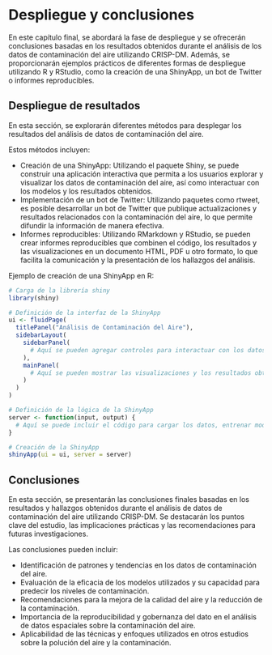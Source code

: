 # Despliegue y conclusiones {#desp}

En este capítulo final, se abordará la fase de despliegue y se ofrecerán conclusiones basadas en los resultados obtenidos durante el análisis de los datos de contaminación del aire utilizando CRISP-DM. Además, se proporcionarán ejemplos prácticos de diferentes formas de despliegue utilizando R y RStudio, como la creación de una ShinyApp, un bot de Twitter o informes reproducibles.

## Despliegue de resultados

En esta sección, se explorarán diferentes métodos para desplegar los resultados del análisis de datos de contaminación del aire.

Estos métodos incluyen:

  - Creación de una ShinyApp: Utilizando el paquete Shiny, se puede construir una aplicación interactiva que permita a los usuarios explorar y visualizar los datos de contaminación del aire, así como interactuar con los modelos y los resultados obtenidos.
  - Implementación de un bot de Twitter: Utilizando paquetes como rtweet, es posible desarrollar un bot de Twitter que publique actualizaciones y resultados relacionados con la contaminación del aire, lo que permite difundir la información de manera efectiva.
  - Informes reproducibles: Utilizando RMarkdown y RStudio, se pueden crear informes reproducibles que combinen el código, los resultados y las visualizaciones en un documento HTML, PDF u otro formato, lo que facilita la comunicación y la presentación de los hallazgos del análisis.


Ejemplo de creación de una ShinyApp en R:

```r
# Carga de la librería shiny
library(shiny)

# Definición de la interfaz de la ShinyApp
ui <- fluidPage(
  titlePanel("Análisis de Contaminación del Aire"),
  sidebarLayout(
    sidebarPanel(
      # Aquí se pueden agregar controles para interactuar con los datos y modelos
    ),
    mainPanel(
      # Aquí se pueden mostrar las visualizaciones y los resultados obtenidos
    )
  )
)

# Definición de la lógica de la ShinyApp
server <- function(input, output) {
  # Aquí se puede incluir el código para cargar los datos, entrenar modelos, etc.
}

# Creación de la ShinyApp
shinyApp(ui = ui, server = server)

```


## Conclusiones
En esta sección, se presentarán las conclusiones finales basadas en los resultados y hallazgos obtenidos durante el análisis de datos de contaminación del aire utilizando CRISP-DM. Se destacarán los puntos clave del estudio, las implicaciones prácticas y las recomendaciones para futuras investigaciones.

Las conclusiones pueden incluir:

  - Identificación de patrones y tendencias en los datos de contaminación del aire.
  - Evaluación de la eficacia de los modelos utilizados y su capacidad para predecir los niveles de contaminación.
  - Recomendaciones para la mejora de la calidad del aire y la reducción de la contaminación.
  - Importancia de la reproducibilidad y gobernanza del dato en el análisis de datos espaciales sobre la contaminación del aire.
  - Aplicabilidad de las técnicas y enfoques utilizados en otros estudios sobre la polución del aire y la contaminación.